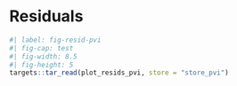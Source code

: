 # Residuals

```r
#| label: fig-resid-pvi
#| fig-cap: test
#| fig-width: 8.5
#| fig-height: 5
targets::tar_read(plot_resids_pvi, store = "store_pvi")
```
